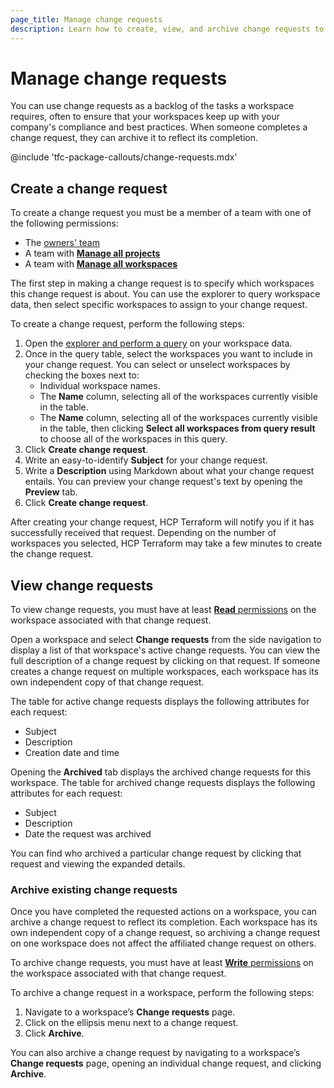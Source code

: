 ```yaml
---
page_title: Manage change requests
description: Learn how to create, view, and archive change requests to manage a backlog of actionable todos on workspaces.  
---
```


# Manage change requests

You can use change requests as a backlog of the tasks a workspace requires, often to ensure that your workspaces keep up with your company's compliance and best practices. When someone completes a change request, they can archive it to reflect its completion. 

@include 'tfc-package-callouts/change-requests.mdx'

## Create a change request

To create a change request you must be a member of a team with one of the following permissions:

* The [owners' team](/terraform/cloud-docs/users-teams-organizations/permissions#organization-owners)
* A team with [**Manage all projects**](/terraform/cloud-docs/users-teams-organizations/permissions#manage-all-projects)  
* A  team with [**Manage all workspaces**](/terraform/cloud-docs/users-teams-organizations/permissions#manage-all-workspaces)

The first step in making a change request is to specify which workspaces this change request is about. You can use the explorer to query workspace data, then select specific workspaces to assign to your change request.

To create a change request, perform the following steps:

1. Open the [explorer and perform a query](/terraform/cloud-docs/workspaces/explorer) on your workspace data.   
1. Once in the query table, select the workspaces you want to include in your change request. You can select or unselect workspaces by checking the boxes next to:  
   * Individual workspace names.  
   * The **Name** column, selecting all of the workspaces currently visible in the table.  
   * The **Name** column, selecting all of the workspaces currently visible in the table, then clicking **Select all workspaces from query result** to choose all of the workspaces in this query.  
1. Click **Create change request**.  
1. Write an easy-to-identify **Subject** for your change request.  
1. Write a **Description** using Markdown about what your change request entails. You can preview your change request's text by opening the **Preview** tab.  
1. Click **Create change request**. 

After creating your change request, HCP Terraform will notify you if it has successfully received that request. Depending on the number of workspaces you selected, HCP Terraform may take a few minutes to create the change request.

## View change requests

To view change requests, you must have at least [**Read** permissions](/terraform/cloud-docs/users-teams-organizations/permissions#read) on the workspace associated with that change request.  

Open a workspace and select **Change requests** from the side navigation to display a list of that workspace's active change requests. You can view the full description of a change request by clicking on that request. If someone creates a change request on multiple workspaces, each workspace has its own independent copy of that change request.

The table for active change requests displays the following attributes for each request:

* Subject  
* Description  
* Creation date and time

Opening the **Archived** tab displays the archived change requests for this workspace. The table for archived change requests displays the following attributes for each request:

* Subject  
* Description  
* Date the request was archived

You can find who archived a particular change request by clicking that request and viewing the expanded details.

### Archive existing change requests

Once you have completed the requested actions on a workspace, you can archive a change request to reflect its completion. Each workspace has its own independent copy of a change request, so archiving a change request on one workspace does not affect the affiliated change request on others. 

To archive change requests, you must have at least [**Write** permissions](/terraform/cloud-docs/users-teams-organizations/permissions#write) on the workspace associated with that change request.  

To archive a change request in a workspace, perform the following steps:

1. Navigate to a workspace’s **Change requests** page.  
1. Click on the ellipsis menu next to a change request.  
1. Click **Archive**.

You can also archive a change request by navigating to a workspace’s **Change requests** page, opening an individual change request, and clicking **Archive**.